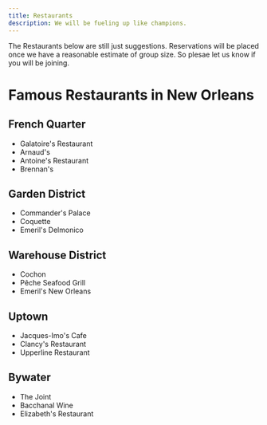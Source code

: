 ```yaml
---
title: Restaurants
description: We will be fueling up like champions.
---
```

<Callout type="info">
The Restaurants below are still just suggestions. Reservations will be placed once
we have a reasonable estimate of group size. So plesae let us know if you will be joining.
</Callout>

# Famous Restaurants in New Orleans

## French Quarter

- Galatoire's Restaurant
- Arnaud's
- Antoine's Restaurant
- Brennan's

## Garden District

- Commander's Palace
- Coquette
- Emeril's Delmonico

## Warehouse District

- Cochon
- Pêche Seafood Grill
- Emeril's New Orleans

## Uptown

- Jacques-Imo's Cafe
- Clancy's Restaurant
- Upperline Restaurant

## Bywater

- The Joint
- Bacchanal Wine
- Elizabeth's Restaurant